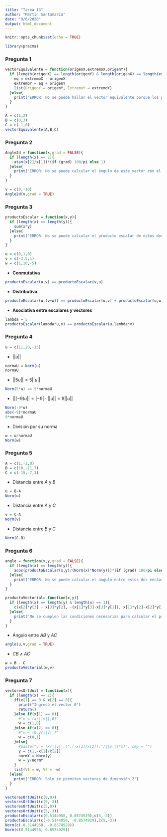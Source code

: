 ```yaml
---
title: "Tarea 13"
author: "Martin Santamaria"
date: "9/6/2020"
output: html_document
---
```


```r
knitr::opts_chunk$set(echo = TRUE)
```

```r
library(pracma)
```

### Pregunta 1

```r
vectorEquivalente = function(origenX,extremoX,origenY){
  if (length(origenX) == length(origenY) & length(origenX) == length(extremoX)){
    eq = extremoX - origenX
    extremoY = eq + origenY
    list(OrigenY = origenY, ExtremoY = extremoY)
  }else{
    print("ERROR: No se puede hallar el vector equivalente porque los puntos ingresados no son de la misma dimensión")
  }
}
```

```r
A = c(1,2)
B = c(0,3)
C = c(-1,0)
vectorEquivalente(A,B,C)
```

### Pregunta 2

```r
Angle2d = function(x,grad = FALSE){
  if (length(x) == 2){
    atan(x[2]/x[1])*(if (grad) 180/pi else 1)
  }else{
    print("ERROR: No se puede calcular el ángulo de este vector con el eje OX porque no es de dimensión 2")
  }
}
```

```r
v = c(9,-10)
Angle2d(v,grad = TRUE)
```

### Pregunta 3

```r
productoEscalar = function(x,y){
  if (length(x) == length(y)){
    sum(x*y)
  }else{
    print("ERROR: No se puede calcular el producto escalar de estos dos vectores porque no son de la misma dimensión")
  }
}
```

```r
u = c(9,1,0)
v = c(-3,5,1)
w = c(1,10,-5)
```

- **Conmutativa**

```r
productoEscalar(u,v) == productoEscalar(v,u)
```

- **Distributiva**

```r
productoEscalar(u,(v+w)) == productoEscalar(u,v) + productoEscalar(u,w)
```

- **Asociativa entre escalares y vectores**

```r
lambda = 5
productoEscalar(lambda*u,v) == productoEscalar(u,lambda*v)
```

### Pregunta 4

```r
u = c(11,20,-13)
```

- $||u||$

```r
normaU = Norm(u)
normaU
```

- $||5u|| = 5||u||$
 
```r
Norm(5*u) == 5*normaU
```

- $||(-9)u|| = |-9|\cdot||u|| = 9||u||$

```r
Norm(-9*u)
abs(-9)*normaU
9*normaU
```

- División por su norma

```r
w = u/normaU
Norm(w)
```

### Pregunta 5

```r
A = c(1,-2,0)
B = c(10,-11,7)
C = c(-15,-7,3)
```

- Distancia entre $A$ y $B$

```r
u = B-A
Norm(u)
```

- Distancia entre $A$ y $C$

```r
v = C-A
Norm(v)
```

- Distancia entre $B$ y $C$

```r
Norm(C-B)
```

### Pregunta 6

```r
angle = function(x,y,grad = FALSE){
  if (length(x) == length(y)){
    acos(productoEscalar(x,y)/(Norm(x)*Norm(y)))*(if (grad) 180/pi else 1)
  }else{
    print("ERROR: No se puede calcular el ángulo entre estos dos vectores porque no son de la misma dimensión")
  }
}

productoVectorial= function(x,y){
  if (length(x) == length(y) & length(x) == 3){
    c(x[2]*y[3] - x[3]*y[2], -(x[1]*y[3]-x[3]*y[1]), x[1]*y[2]-x[2]*y[1])
  }else{
    print("No se cumplen las condiciones necesarias para calcular el producto vectorial de estos dos vectores")
  }
}
```

- Ángulo entre $AB$ y $AC$

```r
angle(u,v,grad = TRUE)
```

- $CB \land AC$

```r
w = B - C
productoVectorial(w,v)
```

### Pregunta 7

```r
vectoresOrtUnit = function(x){
  if (length(x) == 2){
    if(x[1] == 0 & x[2] == 0){
      print("Ingresó el vector 0")
      return()
    }else if(x[1] == 0){
      #"v = (x/||v||,0)"
      w = c(1,0)
    }else if(x[2] == 0){
      #"v = (0,y/||v||)"
      w = c(0,1)
    }else{
      #paste("v = (x/||v||,(",(-x[1]/x[2]),"/||v||)*x)", sep = "")
      y = c(1,-x[1]/x[2])
      normY = Norm(y)
      w = y/normY
    }
    list(V1 = w, V2 = -w)
  }else{
    print("ERROR: Solo se permiten vectores de dimensión 2")
  }
}
```

```r
vectoresOrtUnit(c(0,0))
vectoresOrtUnit(c(0,-3))
vectoresOrtUnit(c(5,0))
vectoresOrtUnit(c(5,-3))
productoEscalar(c(0.5144958, 0.8574929),c(5,-3))
productoEscalar(c(-0.5144958, -0.8574929),c(5,-3))
Norm(c(-0.5144958, -0.8574929))
Norm(c(0.5144958, 0.8574929))
```
